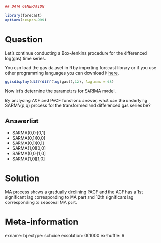 ```r
## DATA GENERATION

library(forecast)
options(scipen=999)

```

Question
========

Let's continue conducting a Box-Jenkins procedure for the differenced log(gas) time series. 


You can load the gas dataset in R by importing forecast library or if you use other programming languages you can download it [here](https://github.com/vincentarelbundock/Rdatasets/blob/master/csv/forecast/gas.csv).




```r
ggtsdisplay(diff(diff(log(gas)),12), lag.max = 48)

```

Now let's determine the parameters for SARIMA model.

By analysing ACF and PACF functions answer, what can the underlying SARMA(p,q) process for the transformed and differenced gas series be?


Answerlist
----------
* SARMA(0,0)[0,1]
* SARMA(0,1)[0,0]
* SARMA(0,1)[0,1]
* SARMA(1,0)[0,0]
* SARMA(0,0)[1,0]
* SARMA(1,0)[1,0]


Solution
========

MA process shows a gradually declining PACF and the ACF has a 1st significant lag corresponding to MA part and 12th significant lag corresponding to seasonal MA part. 




Meta-information
================
exname: bj 
extype: schoice
exsolution: 001000
exshuffle: 6

